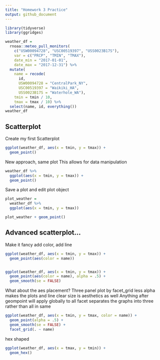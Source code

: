 ```yaml
---
title: "Homework 3 Practice"
output: github_document
---
```


```r
library(tidyverse)
library(ggridges)
```

```r
weather_df = 
  rnoaa::meteo_pull_monitors(
    c("USW00094728", "USC00519397", "USS0023B17S"),
    var = c("PRCP", "TMIN", "TMAX"), 
    date_min = "2017-01-01",
    date_max = "2017-12-31") %>%
  mutate(
    name = recode(
      id, 
      USW00094728 = "CentralPark_NY", 
      USC00519397 = "Waikiki_HA",
      USS0023B17S = "Waterhole_WA"),
    tmin = tmin / 10,
    tmax = tmax / 10) %>%
  select(name, id, everything())
weather_df
```

## Scatterplot

Create my first Scatterplot

```r
ggplot(weather_df, aes(x = tmin, y = tmax)) + 
  geom_point()
```

New approach, same plot
This allows for data manipulation 
```r
weather_df %>%
  ggplot(aes(x = tmin, y = tmax)) + 
  geom_point()
```

Save a plot and edit plot object
```r
plot_weather = 
  weather_df %>%
  ggplot(aes(x = tmin, y = tmax)) 

plot_weather + geom_point()

```

## Advanced scatterplot...
Make it fancy add color, add line

```r
ggplot(weather_df, aes(x = tmin, y = tmax)) + 
  geom_point(aes(color = name))


ggplot(weather_df, aes(x = tmin, y = tmax)) + 
  geom_point(aes(color = name), alpha = .5) +
  geom_smooth(se = FALSE)
```

What about the aes placement? 
Three panel plot by facet_grid
less alpha makes the plots and line clear 
size is aesthetics as well 
Anything after geompoint will apply globally to all
facet separates the graphs into three rather than all in same
```r
ggplot(weather_df, aes(x = tmin, y = tmax, color = name)) + 
  geom_point(alpha = .5) +
  geom_smooth(se = FALSE) + 
  facet_grid(. ~ name)
```

hex shaped
```r

ggplot(weather_df, aes(x = tmax, y = tmin)) + 
  geom_hex()
```

